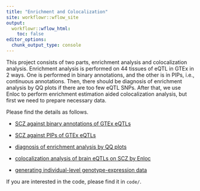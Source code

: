 ```yaml
---
title: "Enrichment and Colocalization"
site: workflowr::wflow_site
output:
  workflowr::wflow_html:
    toc: false
editor_options:
  chunk_output_type: console
---
```


This project consists of two parts, enrichment analysis and colocalization analysis. Enrichment analysis is performed on 44 tissues of eQTL in GTEx in 2 ways. One is performed in binary annotations, and the other is in PIPs, i.e., continuous annotations. Then, there should be diagnosis of enrichment analysis by QQ plots if there are too few eQTL SNPs. After that, we use Enloc to perform enrichment estimation aided colocalization analysis, but first we need to prepare necessary data.

Please find the details as follows.

* [SCZ against binary annotations of GTEx eQTLs](binary.html)

* [SCZ against PIPs of GTEx eQTLs](PIP.html)

* [diagnosis of enrichment analysis by QQ plots](diagnosis_QQplot.html)

* [colocalization analysis of brain eQTLs on SCZ by Enloc](colocalization.html)

* [generating individual-level genotype-expression data](https://github.com/chj1ar/fine-mapping/)

If you are interested in the code, please find it in `code/`.
